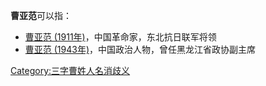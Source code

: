 '''曹亚范'''可以指：
* [[曹亚范_(1911年)|曹亚范 (1911年)]]，中国革命家，东北抗日联军将领
* [[曹亚范_(1943年)|曹亚范 (1943年)]]，中国政治人物，曾任黑龙江省政协副主席

{{disambig}}

[[Category:三字曹姓人名消歧义|Category:三字曹姓人名消歧义]]